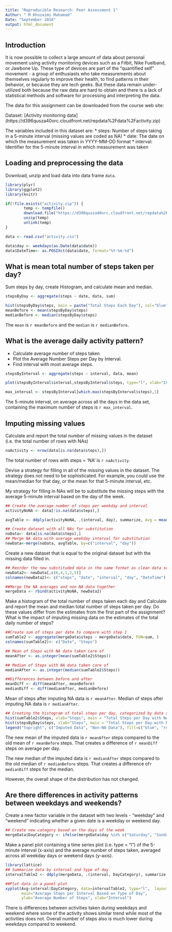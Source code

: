 ```yaml
---
title: "Reproducible Research: Peer Assessment 1"
Authur: " M Khuzaimi Mahamad"
Date: "September 2016"
output: html_document
---
```

## Introduction
It is now possible to collect a large amount of data about personal movement using activity monitoring devices such as a Fitbit, Nike Fuelband, or Jawbone Up. These type of devices are part of the "quantified self" movement - a group of enthusiasts who take measurements about themselves regularly to improve their health, to find patterns in their behavior, or because they are tech geeks. But these data remain under-utilized both because the raw data are hard to obtain and there is a lack of statistical methods and software for processing and interpreting the data.


The data for this assignment can be downloaded from the course web site:

Dataset: [Activity monitoring data] (https://d396qusza40orc.cloudfront.net/repdata%2Fdata%2Factivity.zip) 

The variables included in this dataset are:
* steps: Number of steps taking in a 5-minute interval (missing values are coded as NA)
* date: The date on which the measurement was taken in YYYY-MM-DD format
* interval: Identifier for the 5-minute interval in which measurement was taken

## Loading and preprocessing the data
Download, unzip and load data into data frame `data`. 
```r
library(plyr)
library(ggplot2)
library(knitr)

if(!file.exists("activity.zip")) {
        temp <- tempfile()
        download.file("https://d396qusza40orc.cloudfront.net/repdata%2Fdata%2Factivity.zip",temp)
        unzip(temp)
        unlink(temp)
}

data <- read.csv("activity.csv")

data$day <- weekdays(as.Date(data$date))
data$DateTime<- as.POSIXct(data$date, format="%Y-%m-%d")

```



## What is mean total number of steps taken per day?
Sum steps by day, create Histogram, and calculate mean and median.
```r
stepsByDay <- aggregate(steps ~ date, data, sum)

hist(stepsByDay$steps, main = paste("Total Steps Each Day"), col="blue", xlab="Number of Steps")
meanBefore <- mean(stepsByDay$steps)
medianBefore <- median(stepsByDay$steps)
```

The `mean` is `r meanBefore` and the `median` is `r medianBefore`.

## What is the average daily activity pattern?
* Calculate average number of steps taken
* Plot the Average Number Steps per Day by Interval. 
* Find interval with most average steps. 
```r
stepsByInterval <- aggregate(steps ~ interval, data, mean)

plot(stepsByInterval$interval,stepsByInterval$steps, type="l", xlab="Interval", ylab="Number of Steps",main="Average Number of Steps per Day by Interval")

max_interval <- stepsByInterval[which.max(stepsByInterval$steps),1]
```

The 5-minute interval, on average across all the days in the data set, containing the maximum number of steps is `r max_interval`.

## Imputing missing values
Calculate and report the total number of missing values in the dataset (i.e. the total number of rows with NAs)

```r
naActivity <- nrow(data[is.na(data$steps),])

```

The total number of rows with steps = 'NA' is `r naActivity`.

Devise a strategy for filling in all of the missing values in the dataset. The strategy does not need to be sophisticated. For example, you could use the mean/median for that day, or the mean for that 5-minute interval, etc.

My strategy for filling in NAs will be to substitute the missing steps with the average 5-minute interval based on the day of the week.

```r
## Create the average number of steps per weekday and interval
activityNoNA <- data[!is.na(data$steps),]

avgTable <- ddply(activityNoNA, .(interval, day), summarize, Avg = mean(steps))

## Create dataset with all NAs for substitution
noData<- data[is.na(data$steps),]
## Merge NA data with average weekday interval for substitution
newData<-merge(noData, avgTable, by=c("interval", "day"))
```

Create a new dataset that is equal to the original dataset but with the missing data filled in.

```r
## Reorder the new substituded data in the same format as clean data set
newData2<- newData[,c(6,4,1,2,5)]
colnames(newData2)<- c("steps", "date", "interval", "day", "DateTime")

##Merge the NA averages and non NA data together
mergeData <- rbind(activityNoNA, newData2)
```

Make a histogram of the total number of steps taken each day and Calculate and report the mean and median total number of steps taken per day. Do these values differ from the estimates from the first part of the assignment? What is the impact of imputing missing data on the estimates of the total daily number of steps?

```r
##Create sum of steps per date to compare with step 1
sumTable2 <- aggregate(mergeData$steps ~ mergeData$date, FUN=sum, )
colnames(sumTable2)<- c("Date", "Steps")

## Mean of Steps with NA data taken care of
meanAfter <- as.integer(mean(sumTable2$Steps))

## Median of Steps with NA data taken care of
medianAfter <- as.integer(median(sumTable2$Steps))

##Differences between before and after
meanDiff <- diff(meanAfter, meanBefore)
medianDiff <- diff(medianAfter, medianBefore)
```

Mean of steps after imputing NA data is `r meanAfter`. 
Median of steps after imputing NA data is `r medianAfter`. 

```r
## Creating the histogram of total steps per day, categorized by data set to show impact
hist(sumTable2$Steps, xlab="Steps", main = "Total Steps per Day with NAs Fixed", col="Blue")
hist(stepsByDay$steps, xlab="Steps", main = "Total Steps per Day with NAs Fixed", col="Red", add=T)
legend("topright", c("Imputed Data", "Non-NA Data"), fill=c("blue", "red") )
```

The new mean of the imputed data is `r meanAfter` steps compared to the old mean of `r meanBefore` steps. That creates a difference of `r meanDiff` steps on average per day.

The new median of the imputed data is `r medianAfter` steps compared to the old median of `r medianBefore` steps. That creates a difference of`r medianDiff` steps for the median.

However, the overall shape of the distribution has not changed.

## Are there differences in activity patterns between weekdays and weekends?

Create a new factor variable in the dataset with two levels - "weekday" and "weekend" indicating whether a given date is a weekday or weekend day.

```r
## Create new category based on the days of the week
mergeData$DayCategory <- ifelse(mergeData$day %in% c("Saturday", "Sunday"), "Weekend", "Weekday")
```

Make a panel plot containing a time series plot (i.e. type = "l") of the 5-minute interval (x-axis) and the average number of steps taken, averaged across all weekday days or weekend days (y-axis).

```r
library(lattice) 
## Summarize data by interval and type of day
intervalTable2 <- ddply(mergeData, .(interval, DayCategory), summarize, Avg = mean(steps))

##Plot data in a panel plot
xyplot(Avg~interval|DayCategory, data=intervalTable2, type="l",  layout = c(1,2),
       main="Average Steps per Interval Based on Type of Day", 
       ylab="Average Number of Steps", xlab="Interval")

```

There is differences between activities taken during weekdays and weekend where some of the activity shows similar trend while most of the activities does not. Overall number of steps also is much lower during weekdays compared to weekend. 